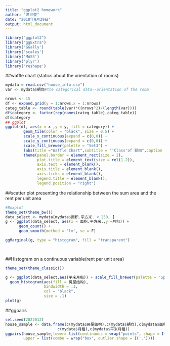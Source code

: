 ```yaml
---
title: "ggplot2 homework"
author: "洪世豪"
date: "2018年9月29日"
output: html_document
---
```


```r
library("ggplot2")
library("ggExtra")
library('GGally')
library('scales')
library('MASS')
library('plyr')
library('reshape')

```
##waffle chart (statics about the orientation of rooms)
```r

mydata = read.csv("house_info.csv")
var <- mydata$朝向#the categorical data--orientation of the room

nrows <- 15
df <- expand.grid(y = 1:nrows,x = 1:nrows)
categ_table <- round(table(var)*((nrows^2)/(length(var))))
df$category <- factor(rep(names(categ_table),categ_table))
df$category
## ggplot
ggplot(df, aes(x = x ,y = y, fill = category)) + 
        geom_tile(color = "black", size = 0.5) + 
        scale_x_continuous(expand = c(0,0)) +
        scale_y_continuous(expand = c(0,0)) +
        scale_fill_brewer(palette = "Set3") +
        labs(title ="Waffle Chart",subtitle = "'Class'of 朝向",caption = "Source: mydata" )
        theme(panel.border = element_rect(size = 2),
              plot.title = element_text(size = rel(1.2)),
              axis.text = element_blank(),
              axis.title = element_blank(),
              axis.ticks = element_blank(),
              legend.title = element_blank(),
              legend.position = "right")
```
##scatter plot presenting the relationship between the sum area and the rent per unit area
```r

#Boxplot
theme_set(theme_bw())
data_select <- mydata[mydata$面积.平方米. < 250, ]
g <- ggplot(data_select, aes(x = 面积.平方米.,y =月租)) + 
      geom_count() + 
      geom_smooth(method = 'lm', se = F)

ggMarginal(g, type = "histogram", fill = "transparent")

        
```


##Histogram on a continuous variable(rent per unit area)
```r
     

theme_set(theme_classic())

g <- ggplot(data_select,aes(平米月租)) + scale_fill_brewer(palette = "Spectral") + 
  geom_histogram(aes(fill = 房屋结构),
                 bindwidth = .1,
                 col = "black",
                 size = .1) 
plot(g)


```

##ggpairs
```r
set.seed(2022012)
house_sample <- data.frame(c(mydata$房屋结构),c(mydata$朝向),c(mydata$面积.平方米.),
                       c(mydata$月租),c(mydata$平米月租))
ggpairs(house_sample,lower= list(continuous = wrap("points", shape = I('.'))),
        upper = list(combo = wrap("box", outlier.shape = I('.'))))
        
```

